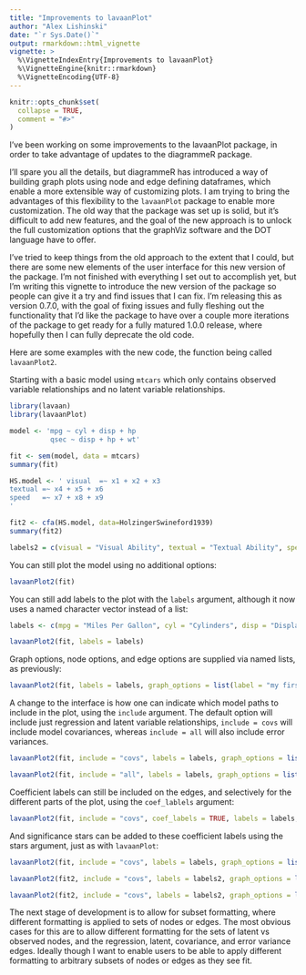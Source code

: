 ```yaml
---
title: "Improvements to lavaanPlot"
author: "Alex Lishinski"
date: "`r Sys.Date()`"
output: rmarkdown::html_vignette
vignette: >
  %\VignetteIndexEntry{Improvements to lavaanPlot}
  %\VignetteEngine{knitr::rmarkdown}
  %\VignetteEncoding{UTF-8}
---
```


```r
knitr::opts_chunk$set(
  collapse = TRUE,
  comment = "#>"
)
```

I've been working on some improvements to the lavaanPlot package, in order to take advantage of updates to the diagrammeR package.

I'll spare you all the details, but diagrammeR has introduced a way of building graph plots using node and edge defining dataframes, which enable a more extensible way of customizing plots. I am trying to bring the advantages of this flexibility to the `lavaanPlot` package to enable more customization. The old way that the package was set up is solid, but it's difficult to add new features, and the goal of the new approach is to unlock the full customization options that the graphViz software and the DOT language have to offer.

I've tried to keep things from the old approach to the extent that I could, but there are some new elements of the user interface for this new version of the package. I'm not finished with everything I set out to accomplish yet, but I'm writing this vignette to introduce the new version of the package so people can give it a try and find issues that I can fix. I'm releasing this as version 0.7.0, with the goal of fixing issues and fully fleshing out the functionality that I'd like the package to have over a couple more iterations of the package to get ready for a fully matured 1.0.0 release, where hopefully then I can fully deprecate the old code.

Here are some examples with the new code, the function being called `lavaanPlot2`. 

Starting with a basic model using `mtcars` which only contains observed variable relationships and no latent variable relationships.

```r
library(lavaan)
library(lavaanPlot)

model <- 'mpg ~ cyl + disp + hp
          qsec ~ disp + hp + wt'

fit <- sem(model, data = mtcars)
summary(fit)

HS.model <- ' visual  =~ x1 + x2 + x3      
textual =~ x4 + x5 + x6
speed   =~ x7 + x8 + x9 
'

fit2 <- cfa(HS.model, data=HolzingerSwineford1939)
summary(fit2)

labels2 = c(visual = "Visual Ability", textual = "Textual Ability", speed = "Speed Ability")

```

You can still plot the model using no additional options:

```r
lavaanPlot2(fit)
```

You can still add labels to the plot with the `labels` argument, although it now uses a named character vector instead of a list:

```r
labels <- c(mpg = "Miles Per Gallon", cyl = "Cylinders", disp = "Displacement", hp = "Horsepower", qsec = "Speed", wt = "Weight")

lavaanPlot2(fit, labels = labels)
```

Graph options, node options, and edge options are supplied via named lists, as previously:

```r
lavaanPlot2(fit, labels = labels, graph_options = list(label = "my first graph", rankdir = "LR"), node_options = list( fontname = "Helvetica"), edge_options = list(color = "grey"))
```

A change to the interface is how one can indicate which model paths to include in the plot, using the `include` argument. The default option will include just regression and latent variable relationships, `include = covs` will include model covariances, whereas `include = all` will also include error variances.

```r
lavaanPlot2(fit, include = "covs", labels = labels, graph_options = list(label = "Including covariates"), node_options = list( fontname = "Helvetica"), edge_options = list(color = "grey"))
```

```r
lavaanPlot2(fit, include = "all", labels = labels, graph_options = list(label = "including error variances"), node_options = list( fontname = "Helvetica"), edge_options = list(color = "grey"))
```

Coefficient labels can still be included on the edges, and selectively for the different parts of the plot, using the `coef_lablels` argument:

```r
lavaanPlot2(fit, include = "covs", coef_labels = TRUE, labels = labels, graph_options = list(label = "including coefficient labels"), node_options = list(fontname = "Helvetica"), edge_options = list(color = "grey"))
```

And significance stars can be added to these coefficient labels using the stars argument, just as with `lavaanPlot`:

```r
lavaanPlot2(fit, include = "covs", labels = labels, graph_options = list(label = "my first graph with significance stars"), node_options = list( fontname = "Helvetica"), edge_options = list(color = "grey"), stars = c("regress"), coef_labels = TRUE)
```

```r
lavaanPlot2(fit2, include = "covs", labels = labels2, graph_options = list(label = "my first graph with signficance stars"), node_options = list( fontname = "Helvetica"), edge_options = list(color = "grey"), stars = c("latent"), coef_labels = TRUE)
```

```r
lavaanPlot2(fit2, include = "covs", labels = labels2, graph_options = list(label = "my first graph, which is being used to illustrate how to use the new code in the lavaanPlot package"), node_options = list( fontname = "Helvetica"), edge_options = list(color = "grey"), stars = c("covs"), coef_labels = TRUE)
```

The next stage of development is to allow for subset formatting, where different formatting is applied to sets of nodes or edges. The most obvious cases for this are to allow different formatting for the sets of latent vs observed nodes, and the regression, latent, covariance, and error variance edges. Ideally though I want to enable users to be able to apply different formatting to arbitrary subsets of nodes or edges as they see fit.
